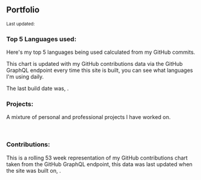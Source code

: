 <!-- import { TopLanguages } from '../src/components/gh-top-languages'; -->
<!-- import { Projects } from '../src/components/projects'; -->
<!-- import { DateUpdated } from '../src/components/date-updated'; -->
<!-- import { GitHubContributions } from '../src/components/gh-contributions'; -->
<!-- import { Small } from '../src/components/page-elements'; -->

## Portfolio

<Small>
  Last updated: <DateUpdated date={`2020-03-22`} small={`true`} />
</Small>

### Top 5 Languages used:

Here's my top 5 languages being used calculated from my GitHub
commits.

This chart is updated with my GitHub contributions data via the GitHub
GraphQL endpoint every time this site is built, you can see what
languages I'm using daily.

The last build date was, <DateUpdated />.

<TopLanguages />

### Projects:

A mixture of personal and professional projects I have worked on.

<br />

<Projects />

### Contributions:

This is a rolling 53 week representation of my GitHub contributions
chart taken from the GitHub GraphQL endpoint, this data was last
updated when the site was built on, <DateUpdated />.

<GitHubContributions />
